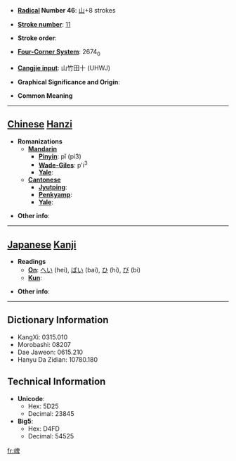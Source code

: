 * '''[[Wiktionary:Chinese radical index| Radical]] Number 46''': [[Wiktionary:Chinese radical index 山|山]]+8 strokes

* '''[[Wiktionary:Chinese total strokes index|Stroke number]]''': [[Wiktionary:Chinese total strokes index 11|11]]

* '''Stroke order''': 

* '''[[Wiktionary:Chinese four corner index|Four-Corner System]]''': 2674<sub>0</sub>

* '''[[Wiktionary:Chinese Cangjie index|Cangjie input]]''': 山竹田十 (UHWJ)

* '''Graphical Significance and Origin''': 

* '''Common Meaning'''

----

== [[Chinese]] [[Hanzi]] ==

* '''Romanizations'''
** '''[[Mandarin]]'''
*** '''[[Pinyin]]''': pǐ (pi3)
*** '''[[Wade-Giles]]''': p'i<sup>3</sup>
*** '''[[Yale]]''': 
** '''[[Cantonese]]'''
*** '''[[Jyutping]]''':
*** '''[[Penkyamp]]''': 
*** '''[[Yale]]''': 

* '''Other info''': 

----

== [[Japanese]] [[Kanji]] ==

* '''Readings'''
** '''[[On]]''': [[へい]] (hei), [[ばい]] (bai), [[ひ]] (hi), [[び]] (bi)
** '''[[Kun]]''': 

* '''Other info''':  

----

== Dictionary Information ==

* KangXi: 0315.010
* Morobashi: 08207
* Dae Jaweon: 0615.210
* Hanyu Da Zidian: 10780.180

== Technical Information ==

* '''Unicode''':
** Hex: 5D25
** Decimal: 23845
* '''Big5''':
** Hex: D4FD
** Decimal: 54525

[[fr:崥]]